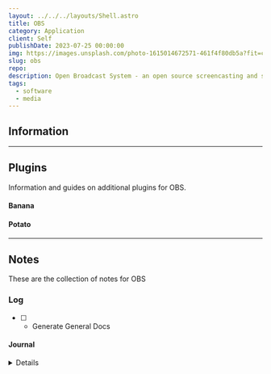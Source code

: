 ```yaml
---
layout: ../../../layouts/Shell.astro
title: OBS
category: Application
client: Self
publishDate: 2023-07-25 00:00:00
img: https://images.unsplash.com/photo-1615014672571-461f4f80db5a?fit=crop&w=1400&h=700&q=75
slug: obs
repo:
description: Open Broadcast System - an open source screencasting and streaming application.
tags:
  - software
  - media
---
```



## Information

---

## Plugins

Information and guides on additional plugins for OBS.


#### Banana 

#### Potato

---


## Notes

These are the collection of notes for OBS

### Log

- [ ] - Generate General Docs

#### Journal

<Details data="2023-07-25">

- General Documentation for OBS 

</Details>